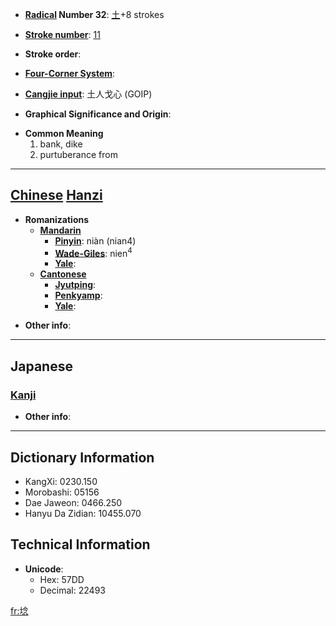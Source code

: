 * '''[[Wiktionary:Chinese radical index| Radical]] Number 32''': [[Wiktionary:Chinese radical index 土|土]]+8 strokes

* '''[[Wiktionary:Chinese total strokes index|Stroke number]]''': [[Wiktionary:Chinese total strokes index 11|11]]

* '''Stroke order''': 

* '''[[Wiktionary:Chinese four corner index|Four-Corner System]]''': 

* '''[[Wiktionary:Chinese Cangjie index|Cangjie input]]''': 土人戈心 (GOIP)

* '''Graphical Significance and Origin''': 

* '''Common Meaning'''
*#bank, dike
*# purtuberance from


----

== [[Chinese]] [[Hanzi]] ==

* '''Romanizations'''
** '''[[Mandarin]]'''
*** '''[[Pinyin]]''': niàn (nian4)
*** '''[[Wade-Giles]]''': nien<sup>4</sup>
*** '''[[Yale]]''': 
** '''[[Cantonese]]'''
*** '''[[Jyutping]]''':
*** '''[[Penkyamp]]''': 
*** '''[[Yale]]''': 

* '''Other info''': 

----

==Japanese==
===[[Kanji]]===
{{kanji|on readings=[[てん]] (ten), [[でう]] (deu), [[ねう]] (neu), [[ねん]] (nen)|kun readings=[[した]] (shita), [[ます]] (masu), [[おち]] (ochi)}}

* '''Other info''':  

----

== Dictionary Information ==

* KangXi: 0230.150
* Morobashi: 05156
* Dae Jaweon: 0466.250
* Hanyu Da Zidian: 10455.070

== Technical Information ==

* '''Unicode''':
** Hex: 57DD
** Decimal: 22493

[[fr:埝]]